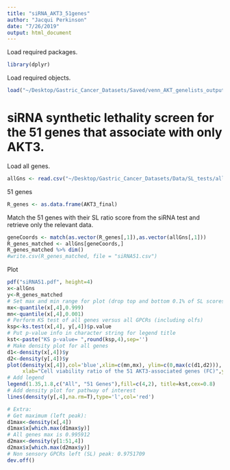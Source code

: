 ```yaml
---
title: "siRNA_AKT3_51genes"
author: "Jacqui Perkinson"
date: "7/26/2019"
output: html_document
---
```


Load required packages.

```r
library(dplyr)
```

Load required objects.

```r
load("~/Desktop/Gastric_Cancer_Datasets/Saved/venn_AKT_genelists_output.Rdata")
```

# siRNA synthetic lethality screen for the 51 genes that associate with only AKT3.

Load all genes.

```r
allGns <- read.csv("~/Desktop/Gastric_Cancer_Datasets/Data/SL_tests/all_genes_tyler.csv")
```

51 genes 

```r
R_genes <- as.data.frame(AKT3_final)
```

Match the 51 genes with their SL ratio score from the siRNA test and retrieve only the relevant data.

```r
geneCoords <- match(as.vector(R_genes[,1]),as.vector(allGns[,1]))
R_genes_matched <- allGns[geneCoords,]
R_genes_matched %>% dim()
#write.csv(R_genes_matched, file = "siRNA51.csv")
```

Plot

```r
pdf("siRNA51.pdf", height=4)
x<-allGns
y<-R_genes_matched
# Set max and min range for plot (drop top and bottom 0.1% of SL scores)
mx<-quantile(x[,4],0.999)
mn<-quantile(x[,4],0.001)
# Perform KS test of all genes versus all GPCRs (including olfs)
ksp<-ks.test(x[,4], y[,4])$p.value
# Put p-value info in character string for legend title
kst<-paste("KS p-value= ",round(ksp,4),sep='')
# Make density plot for all genes
d1<-density(x[,4])$y
d2<-density(y[,4])$y
plot(density(x[,4]),col='blue',xlim=c(mn,mx), ylim=c(0,max(c(d1,d2))),
     xlab="Cell viability ratio of the 51 AKT3-associated genes (FC)",ylab="Density")
# Add legend
legend(1.35,1.8,c("All", "51 Genes"),fill=c(4,2), title=kst,cex=0.8)
# Add density plot for pathway of interest
lines(density(y[,4],na.rm=T),type='l',col='red')

# Extra:
# Get maximum (left peak):
d1max<-density(x[,4])
d1max$x[which.max(d1max$y)]
# All genes max is 0.995912
d2max<-density(y[1:51,4])
d2max$x[which.max(d2max$y)]
# Non sensory GPCRs left (SL) peak: 0.9751709
dev.off()
```